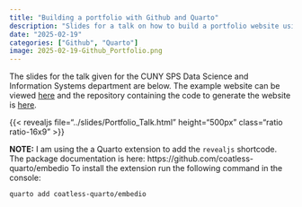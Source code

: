 ```yaml
---
title: "Building a portfolio with Github and Quarto"
description: "Slides for a talk on how to build a portfolio website using Github"
date: "2025-02-19"
categories: ["Github", "Quarto"]
image: 2025-02-19-Github_Portfolio.png
---
```


The slides for the talk given for the CUNY SPS Data Science and Information Systems department are below. The example website can be viewed [here](https://jbryer.github.io/portfoliotalk) and the repository containing the code to generate the website is [here](https://github.com/jbryer/portfoliotalk).


{{< revealjs file="../slides/Portfolio_Talk.html" height="500px" class="ratio ratio-16x9" >}}

**NOTE:** I am using the a Quarto extension to add the `revealjs` shortcode. The package documentation is here: https://github.com/coatless-quarto/embedio To install the extension run the following command in the console: 

```
quarto add coatless-quarto/embedio
```
